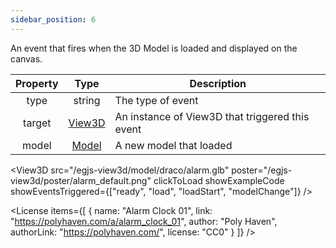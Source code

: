 ```yaml
---
sidebar_position: 6
---
```



An event that fires when the 3D Model is loaded and displayed on the canvas.

|Property|Type|Description|
|:---:|:---:|---|
|type|string|The type of event|
|target|[View3D](/docs/api/View3D)|An instance of View3D that triggered this event|
|model|[Model](/docs/api/Model)|A new model that loaded|

<View3D
  src="/egjs-view3d/model/draco/alarm.glb"
  poster="/egjs-view3d/poster/alarm_default.png"
  clickToLoad
  showExampleCode
  showEventsTriggered={["ready", "load", "loadStart", "modelChange"]} />

<License items={[
  {
    name: "Alarm Clock 01",
    link: "https://polyhaven.com/a/alarm_clock_01",
    author: "Poly Haven",
    authorLink: "https://polyhaven.com/",
    license: "CC0"
  }
]} />
